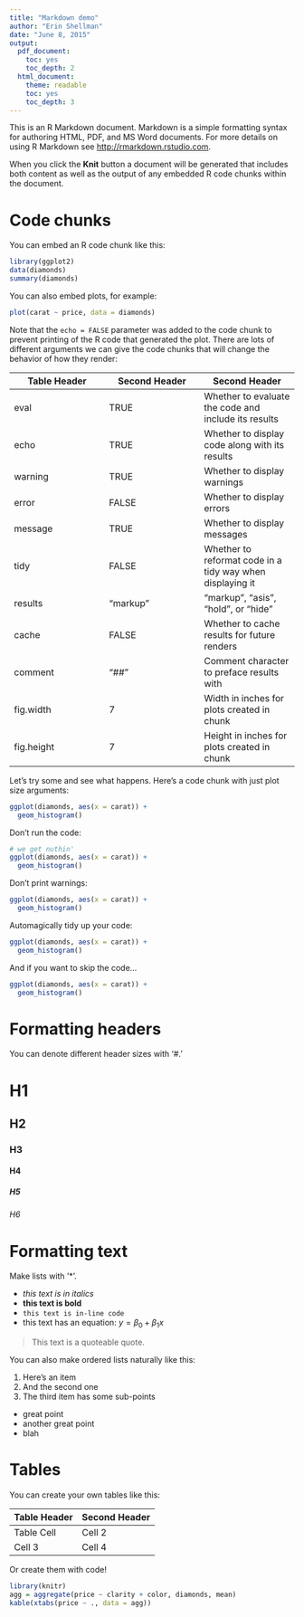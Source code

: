 ```yaml
---
title: "Markdown demo"
author: "Erin Shellman"
date: "June 8, 2015"
output:
  pdf_document:
    toc: yes
    toc_depth: 2
  html_document:
    theme: readable
    toc: yes
    toc_depth: 3
---
```


This is an R Markdown document. Markdown is a simple formatting syntax for authoring HTML, PDF, and MS Word documents. For more details on using R Markdown see <http://rmarkdown.rstudio.com>.

When you click the **Knit** button a document will be generated that includes both content as well as the output of any embedded R code chunks within the document. 

# Code chunks

You can embed an R code chunk like this:

```r
library(ggplot2)
data(diamonds)
summary(diamonds)
```

You can also embed plots, for example:

```r
plot(carat ~ price, data = diamonds)
```

Note that the `echo = FALSE` parameter was added to the code chunk to prevent printing of the R code that generated the plot. There are lots of different arguments we can give the code
chunks that will change the behavior of how they render:

Table Header | Second Header | Second Header
------------- | ------------- | -------------
eval | TRUE | Whether to evaluate the code and include its results
echo | TRUE | Whether to display code along with its results
warning | TRUE | Whether to display warnings
error | FALSE | Whether to display errors
message | TRUE | Whether to display messages
tidy | FALSE | Whether to reformat code in a tidy way when displaying it
results | "markup" | "markup", "asis", "hold", or "hide"
cache | FALSE | Whether to cache results for future renders
comment | "##" | Comment character to preface results with
fig.width | 7 | Width in inches for plots created in chunk
fig.height | 7 | Height in inches for plots created in chunk

Let's try some and see what happens. Here's a code chunk with just plot size
arguments:
```r
ggplot(diamonds, aes(x = carat)) +
  geom_histogram()
```

Don't run the code:
```r
# we get nuthin'
ggplot(diamonds, aes(x = carat)) +
  geom_histogram()
```

Don't print warnings:
```r
ggplot(diamonds, aes(x = carat)) +
  geom_histogram()
```

Automagically tidy up your code:
```r
ggplot(diamonds, aes(x = carat)) +
  geom_histogram()
```

And if you want to skip the code...
```r
ggplot(diamonds, aes(x = carat)) +
  geom_histogram()
```

# Formatting headers

You can denote different header sizes with '#.'

# H1
## H2
### H3
#### H4
##### H5
###### H6

# Formatting text

Make lists with '*'.

* *this text is in italics*
* **this text is bold**
* `this text is in-line code`
* this text has an equation: $y = \beta_0 + \beta_1x$

> This text is a quoteable quote.

You can also make ordered lists naturally like this:

1. Here's an item
2. And the second one
3. The third item has some sub-points
  * great point
  * another great point
  * blah
  
# Tables

You can create your own tables like this:

Table Header | Second Header
------------- | -------------
Table Cell | Cell 2
Cell 3 | Cell 4 

Or create them with code!

```r
library(knitr)
agg = aggregate(price ~ clarity + color, diamonds, mean)
kable(xtabs(price ~ ., data = agg))
```
